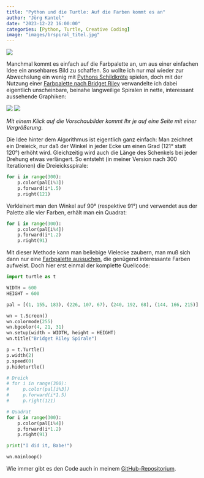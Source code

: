 ```yaml
---
title: "Python und die Turtle: Auf die Farben kommt es an"
author: "Jörg Kantel"
date: "2023-12-22 16:00:00"
categories: [Python, Turtle, Creative Coding]
image: "images/brspiral_titel.jpg"
---
```


[![](images/brspiral-b.jpg)](https://www.flickr.com/photos/schockwellenreiter/53412612886/)

Manchmal kommt es einfach auf die Farbpalette an, um aus einer einfachen Idee ein ansehbares Bild zu schaffen. So wollte ich nur mal wieder zur Abwechslung ein wenig mit [Pythons Schildkröte](http://cognitiones.kantel-chaos-team.de/programmierung/python/turtlepython.html) spielen, doch mit der Nutzung einer [Farbpalette nach Bridget Riley](http://cognitiones.kantel-chaos-team.de/multimedia/farbpaletten/briley.html) verwandelte ich dabei eigentlich unscheinbare, beinahe langweilige Spiralen in nette, interessant aussehende Graphiken:

[![](images/brspiral_o1.jpg)](https://www.flickr.com/photos/schockwellenreiter/53414500685/)&nbsp;[![](images/brspiral_o2.jpg)](https://www.flickr.com/photos/schockwellenreiter/53413141377/)

*Mit einem Klick auf die Vorschaubilder kommt Ihr je auf eine Seite mit einer Vergrößerung.*

Die Idee hinter dem Algorithmus ist eigentlich ganz einfach: Man zeichnet ein Dreieick, nur daß der Winkel in jeder Ecke um einen Grad (121° statt 120°) erhöht wird. Gleichzeitig wird auch die Länge des Schenkels bei jeder Drehung etwas verlängert. So entsteht (in meiner Version nach 300 Iterationen) die Dreieicksspirale:

```python
for i in range(300):
    p.color(pal[i%3])
    p.forward(i*1.5)
    p.right(121)
```

Verkleinert man den Winkel auf 90° (respektive 91°) und verwendet aus der Palette alle vier Farben, erhält man ein Quadrat:

```python
for i in range(300):
    p.color(pal[i%4])
    p.forward(i*1.2)
    p.right(91)
```

Mit dieser Methode kann man beliebige Vielecke zaubern, man muß sich dann nur eine [Farbpalette aussuchen](http://cognitiones.kantel-chaos-team.de/multimedia/farbpaletten/farbpaletten.html), die genügend interessante Farben aufweist. Doch hier erst einmal der komplette Quellcode:

```python
import turtle as t

WIDTH = 600
HEIGHT = 600

pal = [(1, 155, 183), (226, 107, 67), (240, 192, 68), (144, 166, 215)]

wn = t.Screen()
wn.colormode(255)
wn.bgcolor(4, 21, 31)
wn.setup(width = WIDTH, height = HEIGHT)
wn.title("Bridget Riley Spirale")

p = t.Turtle()
p.width(2)
p.speed(0)
p.hideturtle()

# Dreick
# for i in range(300):
#     p.color(pal[i%3])
#     p.forward(i*1.5)
#     p.right(121)

# Quadrat
for i in range(300):
    p.color(pal[i%4])
    p.forward(i*1.2)
    p.right(91)

print("I did it, Babe!")

wn.mainloop()
```

Wie immer gibt es den Code auch in meinem [GitHub-Repositorium](https://github.com/kantel/turtlepy/blob/master/sources/spiral.py).

